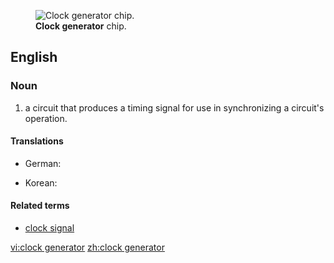 [[Image:ICS 952018AF.jpg|thumb|'''Clock generator''' chip.]]
==English==
{{wikipedia}}

===Noun===
{{en-noun|sg=[[clock]] [[generator]]}}

# {{computing|electronics}} a circuit that produces a timing signal for use in synchronizing a circuit's operation.

====Translations====
{{trans-top|circuit}}
* German: {{t|de|Taktgeber|n}}
{{trans-mid}}
* Korean: {{t|ko|클럭발생부|tr=keulleok-balsaengbu}}
{{trans-bottom}}

====Related terms====
* [[clock signal]]

[[vi:clock generator]]
[[zh:clock generator]]